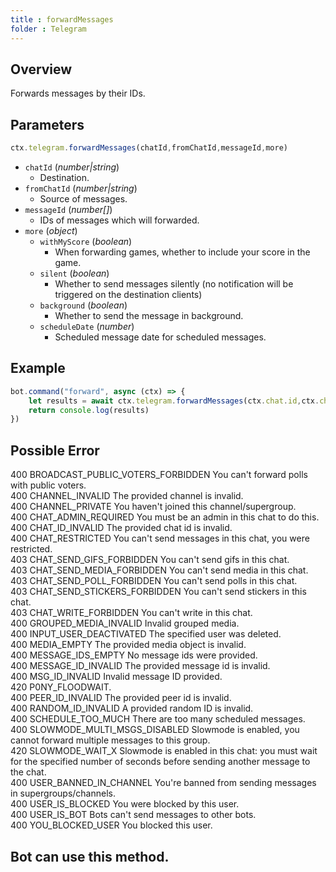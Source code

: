 ```yaml
---
title : forwardMessages 
folder : Telegram 
--- 
```

## Overview 
Forwards messages by their IDs. 
## Parameters
```ts 
ctx.telegram.forwardMessages(chatId,fromChatId,messageId,more)
```
- `chatId` (_number|string_)
    - Destination.
- `fromChatId` (_number|string_)
    - Source of messages.
- `messageId` (_number[]_)
    - IDs of messages which will forwarded.
- `more` (_object_) 
    - `withMyScore` (_boolean_) 
        - When forwarding games, whether to include your score in the game.
    - `silent` (_boolean_) 
        - Whether to send messages silently (no notification will be triggered on the destination clients)
    - `background` (_boolean_) 
        - Whether to send the message in background.
    - `scheduleDate` (_number_) 
        - Scheduled message date for scheduled messages.
## Example 
```ts:index.ts {2} showLineNumber
bot.command("forward", async (ctx) => {
    let results = await ctx.telegram.forwardMessages(ctx.chat.id,ctx.chat.id,[ctx.id]) 
    return console.log(results)
})
```
## Possible Error  
400 BROADCAST_PUBLIC_VOTERS_FORBIDDEN You can't forward polls with public voters.  
400 CHANNEL_INVALID The provided channel is invalid.  
400 CHANNEL_PRIVATE You haven't joined this channel/supergroup.  
400 CHAT_ADMIN_REQUIRED You must be an admin in this chat to do this.  
400 CHAT_ID_INVALID The provided chat id is invalid.  
400 CHAT_RESTRICTED You can't send messages in this chat, you were restricted.  
403 CHAT_SEND_GIFS_FORBIDDEN You can't send gifs in this chat.  
403 CHAT_SEND_MEDIA_FORBIDDEN You can't send media in this chat.  
403 CHAT_SEND_POLL_FORBIDDEN You can't send polls in this chat.  
403 CHAT_SEND_STICKERS_FORBIDDEN You can't send stickers in this chat.  
403 CHAT_WRITE_FORBIDDEN You can't write in this chat.  
400 GROUPED_MEDIA_INVALID Invalid grouped media.  
400 INPUT_USER_DEACTIVATED The specified user was deleted.  
400 MEDIA_EMPTY The provided media object is invalid.  
400 MESSAGE_IDS_EMPTY No message ids were provided.  
400 MESSAGE_ID_INVALID The provided message id is invalid.  
400 MSG_ID_INVALID Invalid message ID provided.  
420 P0NY_FLOODWAIT.  
400 PEER_ID_INVALID The provided peer id is invalid.  
400 RANDOM_ID_INVALID A provided random ID is invalid.  
400 SCHEDULE_TOO_MUCH There are too many scheduled messages.  
400 SLOWMODE_MULTI_MSGS_DISABLED Slowmode is enabled, you cannot forward multiple messages to this group.  
420 SLOWMODE_WAIT_X Slowmode is enabled in this chat: you must wait for the specified number of seconds before sending another message to the chat.  
400 USER_BANNED_IN_CHANNEL You're banned from sending messages in supergroups/channels.  
400 USER_IS_BLOCKED You were blocked by this user.  
400 USER_IS_BOT Bots can't send messages to other bots.  
400 YOU_BLOCKED_USER You blocked this user.   
## Bot can use this method.